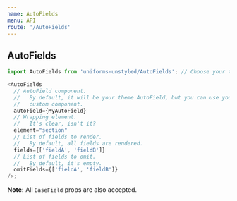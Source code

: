 ```yaml
---
name: AutoFields
menu: API
route: '/AutoFields'
---
```


## AutoFields

```js
import AutoFields from 'uniforms-unstyled/AutoFields'; // Choose your theme package.

<AutoFields
  // AutoField component.
  //   By default, it will be your theme AutoField, but you can use your
  //   custom component.
  autoField={MyAutoField}
  // Wrapping element.
  //   It's clear, isn't it?
  element="section"
  // List of fields to render.
  //   By default, all fields are rendered.
  fields={['fieldA', 'fieldB']}
  // List of fields to omit.
  //   By default, it's empty.
  omitFields={['fieldA', 'fieldB']}
/>;
```

**Note:** All `BaseField` props are also accepted.
